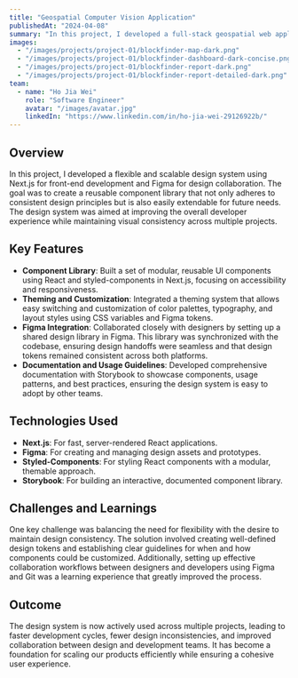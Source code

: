 ```yaml
---
title: "Geospatial Computer Vision Application"
publishedAt: "2024-04-08"
summary: "In this project, I developed a full-stack geospatial web application, utilising Next.js, Tailwind CSS, TypeScript, and Leaflet.js for the frontend, and FastAPI, PostgreSQL, and ORM for the backend, coordinating with a team of six developers for technical guidance and liaising with stakeholders to ensure alignment with user requirements."
images:
  - "/images/projects/project-01/blockfinder-map-dark.png"
  - "/images/projects/project-01/blockfinder-dashboard-dark-concise.png"
  - "/images/projects/project-01/blockfinder-report-dark.png"
  - "/images/projects/project-01/blockfinder-report-detailed-dark.png"
team:
  - name: "Ho Jia Wei"
    role: "Software Engineer"
    avatar: "/images/avatar.jpg"
    linkedIn: "https://www.linkedin.com/in/ho-jia-wei-29126922b/"
---
```


## Overview

In this project, I developed a flexible and scalable design system using Next.js for front-end development and Figma for design collaboration. The goal was to create a reusable component library that not only adheres to consistent design principles but is also easily extendable for future needs. The design system was aimed at improving the overall developer experience while maintaining visual consistency across multiple projects.

## Key Features

- **Component Library**: Built a set of modular, reusable UI components using React and styled-components in Next.js, focusing on accessibility and responsiveness.
- **Theming and Customization**: Integrated a theming system that allows easy switching and customization of color palettes, typography, and layout styles using CSS variables and Figma tokens.
- **Figma Integration**: Collaborated closely with designers by setting up a shared design library in Figma. This library was synchronized with the codebase, ensuring design handoffs were seamless and that design tokens remained consistent across both platforms.
- **Documentation and Usage Guidelines**: Developed comprehensive documentation with Storybook to showcase components, usage patterns, and best practices, ensuring the design system is easy to adopt by other teams.

## Technologies Used

- **Next.js**: For fast, server-rendered React applications.
- **Figma**: For creating and managing design assets and prototypes.
- **Styled-Components**: For styling React components with a modular, themable approach.
- **Storybook**: For building an interactive, documented component library.

## Challenges and Learnings

One key challenge was balancing the need for flexibility with the desire to maintain design consistency. The solution involved creating well-defined design tokens and establishing clear guidelines for when and how components could be customized. Additionally, setting up effective collaboration workflows between designers and developers using Figma and Git was a learning experience that greatly improved the process.

## Outcome

The design system is now actively used across multiple projects, leading to faster development cycles, fewer design inconsistencies, and improved collaboration between design and development teams. It has become a foundation for scaling our products efficiently while ensuring a cohesive user experience.